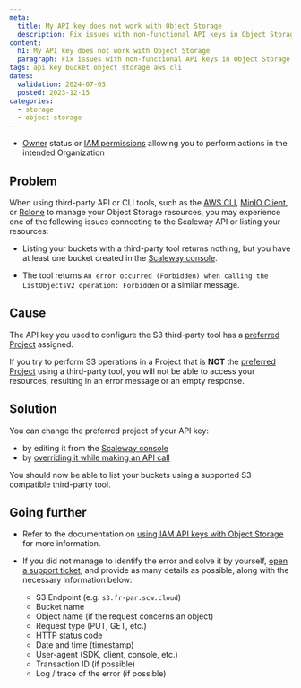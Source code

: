 ```yaml
---
meta:
  title: My API key does not work with Object Storage
  description: Fix issues with non-functional API keys in Object Storage.
content:
  h1: My API key does not work with Object Storage
  paragraph: Fix issues with non-functional API keys in Object Storage.
tags: api key bucket object storage aws cli
dates:
  validation: 2024-07-03
  posted: 2023-12-15
categories:
  - storage
  - object-storage
---
```


<Macro id="requirements" />

- [Owner](/identity-and-access-management/iam/concepts/#owner) status or [IAM permissions](/identity-and-access-management/iam/concepts/#permission) allowing you to perform actions in the intended Organization

## Problem

When using third-party API or CLI tools, such as the [AWS CLI](/storage/object/api-cli/object-storage-aws-cli/), [MinIO Client](/storage/object/api-cli/installing-minio-client/), or [Rclone](/storage/object/api-cli/installing-rclone/) to manage your Object Storage resources, you may experience one of the following issues connecting to the Scaleway API or listing your resources:

- Listing your buckets with a third-party tool returns nothing, but you have at least one bucket created in the [Scaleway console](https://console.scaleway.com/object-storage/buckets/).

- The tool returns `An error occurred (Forbidden) when calling the ListObjectsV2 operation: Forbidden` or a similar message.

## Cause

The API key you used to configure the S3 third-party tool has a [preferred Project](/identity-and-access-management/iam/concepts/#preferred-project) assigned.

If you try to perform S3 operations in a Project that is **NOT** the [preferred Project](/identity-and-access-management/iam/concepts/#preferred-project) using a third-party tool, you will not be able to access your resources, resulting in an error message or an empty response.

## Solution

You can change the preferred project of your API key:

- by editing it from the [Scaleway console](/identity-and-access-management/iam/how-to/manage-api-keys/#how-to-edit-an-api-key)
- by [overriding it while making an API call](/identity-and-access-management/iam/api-cli/using-api-key-object-storage/#overriding-the-preferred-project-when-making-a-call)

You should now be able to list your buckets using a supported S3-compatible third-party tool.

## Going further

- Refer to the documentation on [using IAM API keys with Object Storage](/identity-and-access-management/iam/api-cli/using-api-key-object-storage/) for more information.

- If you did not manage to identify the error and solve it by yourself, [open a support ticket](/console/account/how-to/open-a-support-ticket/), and provide as many details as possible, along with the necessary information below:
    - S3 Endpoint (e.g. `s3.fr-par.scw.cloud`)
    - Bucket name
    - Object name (if the request concerns an object)
    - Request type (PUT, GET, etc.)
    - HTTP status code
    - Date and time (timestamp)
    - User-agent (SDK, client, console, etc.)
    - Transaction ID (if possible)
    - Log / trace of the error (if possible)